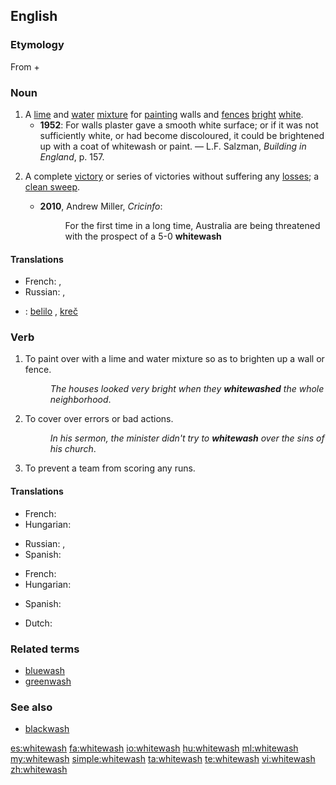 ==English==
{{wikipedia}}

===Etymology===
From {{term|white||lang=en}} + {{term|wash||lang=en}}

===Noun===
{{en-noun|es}}

# A [[lime]] and [[water]] [[mixture]] for [[painting]] walls and [[fence]]s [[bright]] [[white]].
#* '''1952''': For walls plaster gave a smooth white surface; or if it was not sufficiently white, or had become discoloured, it could be brightened up with a coat of whitewash or paint. &mdash; L.F. Salzman, ''Building in England'', p. 157.
# {{sport}} A complete [[victory]] or series of victories without suffering any [[loss]]es; a [[clean sweep]].
#* '''2010''', Andrew Miller, ''Cricinfo'':
#*: For the first time in a long time, Australia are being threatened with the prospect of a 5-0 '''whitewash'''

====Translations====
{{trans-top|lime and water mixture}}
* French: {{t+|fr|lait de chaux}}, {{t|fr|badigeon|m}}
* Russian: {{t|ru|известковый раствор|m|sc=Cyrl|tr=izvestkóvyj rastvór}}, {{t|ru|побелка|f|sc=Cyrl|tr=pobélka}}
{{trans-mid}}
{{trans-bottom}}
{{trans-top|victory}}
{{trans-mid}}
{{trans-bottom}}

{{checktrans-top}}
* {{ttbc|sr}}: [[belilo]] {{n}}, [[kreč]] {{m}}
{{trans-bottom}}

===Verb===
{{en-verb|whitewash|es}}

# To paint over with a lime and water mixture so as to brighten up a wall or fence.
#: ''The houses looked very bright when they '''whitewashed''' the whole neighborhood''.
# {{idiom}} To cover over errors or bad actions.
#: ''In his sermon, the minister didn't try to '''whitewash''' over the sins of his church''.
# {{baseball|slang|dated|late|19th century|archaic}} To prevent a team from scoring any runs.

====Translations====
{{trans-top|paint}}
* French: {{t+|fr|badigeonner}}
* Hungarian: {{t|hu|meszel}}
{{trans-mid}}
* Russian: {{t|ru|белить|sc=Cyrl|tr=belít'}} {{impf}}, {{t|ru|побелить|sc=Cyrl|tr=pobelít'}} {{pf}}
* Spanish: {{t-|es|blanquear}}
{{trans-bottom}}
{{trans-top|cover errors}}
* French: {{t+|fr|blanchir}}
* Hungarian: {{t|hu|tisztára mos}}
{{trans-mid}}
* Spanish: {{t-|es|encubrir}}
{{trans-bottom}}

{{checktrans-top}}
* Dutch: {{t+|nl|witten}}
{{trans-mid}}
{{trans-bottom}}

===Related terms===
* [[bluewash]]
* [[greenwash]]

===See also===
* [[blackwash]]

[[es:whitewash]]
[[fa:whitewash]]
[[io:whitewash]]
[[hu:whitewash]]
[[ml:whitewash]]
[[my:whitewash]]
[[simple:whitewash]]
[[ta:whitewash]]
[[te:whitewash]]
[[vi:whitewash]]
[[zh:whitewash]]
